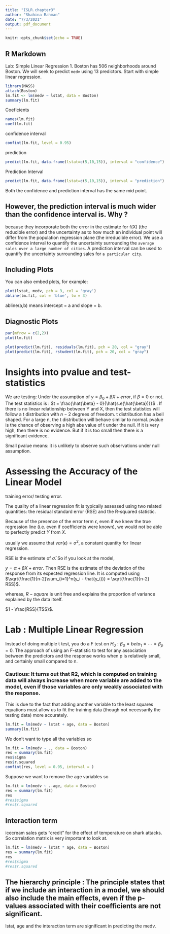 ```yaml
---
title: "ISLR.chapter3"
author: "Shahina Rahman"
date: "7/3/2021"
output: pdf_document
---
```




```r
knitr::opts_chunk$set(echo = TRUE)
```

## R Markdown

Lab:  Simple Linear Regression 
1. Boston has 506 neighborhoods around Boston. We will seek to predict `medv` using 13 predictors. Start with simple linear regression.  

```r
library(MASS)
attach(Boston)
lm.fit <- lm(medv ~ lstat, data = Boston)
summary(lm.fit)
```

Coeficients

```r
names(lm.fit)
coef(lm.fit)
```

confidence interval 

```r
confint(lm.fit, level = 0.95)
```

prediction 

```r
predict(lm.fit, data.frame(lstat=c(5,10,15)), interval = "confidence")
```

Prediction Interval 

```r
predict(lm.fit, data.frame(lstat=c(5,10,15)), interval = "prediction")
```

Both the confidence and prediction interval has the same mid point. 

## However, the prediction interval is much wider than the confidence interval is. Why ? 

because they incorporate both the error in the estimate for f(X) (the reducible error) and the uncertainty as to how much an individual point will differ from the population regression plane (the irreducible error).
We use a confidence interval to quantify the uncertainty surrounding the `average sales over a large number of cities`. A prediction interval can be used to quantify the uncertainty surrounding sales for `a particular city`. 


## Including Plots

You can also embed plots, for example:

```r
plot(lstat, medv, pch = 3, col = 'gray')
abline(lm.fit, col = 'blue', lw = 3)
```

abline(a,b) means intercept = a and slope = b. 


## Diagnostic Plots 

```r
par(mfrow = c(2,2))
plot(lm.fit)
```


```r
plot(predict(lm.fit), residuals(lm.fit), pch = 20, col = "gray")
plot(predict(lm.fit), rstudent(lm.fit), pch = 20, col = "gray")
```


# Insights into pvalue and test-statistics 

We are testing:  Under the assumption of $y = \beta_0 + \beta X + error$, if $\beta = 0$ or not.
The test statistics is : 
$t = \frac{\hat{\beta} - 0}{\hat{s.e(\hat{\beta})}}$ . 
If there is no linear relationship between Y and X, then the test statistics will follow a t distribution with $n - 2$ degrees of freedom.
t distribution has a bell shaped. For a large n, the t distribution will behave similar to normal. pvalue is the chance of observing a high abs value of t under the null. If it is very high, then there is no evidence. But if it is too small then there is a significant evidence. 

Small pvalue means: it is unlikely to observe such observations under null assumption. 


# Assessing the Accuracy of the Linear Model 


training error/ testing error. 

The quality of a linear regression fit is typically assessed using two related quantities: the residual standard error (RSE) and the R-squared statistic.

Because of the presence of the error term $\epsilon$, even if we knew the true regression line (i.e. even if coefficients were known), we would not be able to perfectly predict $Y$ from $X$. 

usually we assume that $var(\epsilon) = \sigma^2$, a constant quantity for linear regression. 

RSE is the estimate of $\hat{\sigma}$. So if you look at the model, 

$y = \alpha + \beta X + error$. Then RSE is the estimate of the deviation of the response from its expected regression line. It is computed using 
$\sqrt{\frac{1}{n-2}\sum_{i=1}^n(y_i - \hat{y_i})} = \sqrt{\frac{1}{n-2} RSS}$. 

whereas, $R-square$ is unit free and explains the proportion of variance explained by the data itself. 

$1 - \frac{RSS}{TSS}$.





# Lab : Multiple Linear Regression 
Instead of doing multiple t test, you do a F test on $H_0: \beta_0 = beta_1 = \cdots = \beta_p = 0$. The approach of using an F-statistic to test for any association between the predictors and the response works when p is relatively small, and certainly small compared to n.

### Cautious: It turns out that R2, which is computed on training data will always increase when more variable are added to the model, even if those variables are only weakly associated with the response. 

This is due to the fact that adding another variable to the least squares equations must allow us to fit the training data (though not necessarily the testing data) more accurately.


```r
lm.fit = lm(medv ~ lstat + age, data = Boston)
summary(lm.fit)
```

We don't want to type all the variables so 


```r
lm.fit = lm(medv ~ ., data = Boston)
res = summary(lm.fit)
res$sigma
res$r.squared
confint(res, level = 0.95, interval = )
```

Suppose we want to remove the age variables so 

```r
lm.fit = lm(medv ~ .-age, data = Boston)
res = summary(lm.fit)
res
#res$sigma
#res$r.squared
```


## Interaction term 

icecream sales gets “credit” for the effect of temperature on shark attacks. So correlation matrix is very important to look at. 

```r
lm.fit = lm(medv ~ lstat * age, data = Boston)
res = summary(lm.fit)
res
#res$sigma
#res$r.squared    
```


## The hierarchy principle : The principle states that if we include an interaction in a model, we should also include the main effects, even if the p-values associated with their coefficients are not significant.

lstat, age and the interaction term are significant in predicting the medv. 

